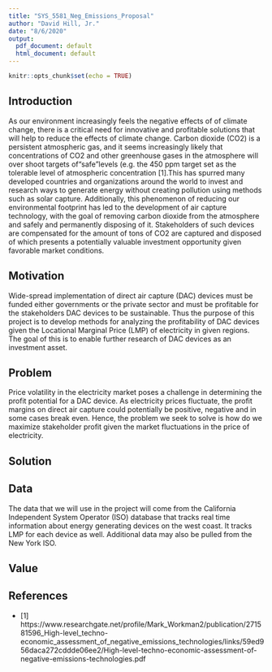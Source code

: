 ```yaml
---
title: "SYS_5581_Neg_Emissions_Proposal"
author: "David Hill, Jr."
date: "8/6/2020"
output:
  pdf_document: default
  html_document: default
---
```


```r
knitr::opts_chunk$set(echo = TRUE)
```

## Introduction

As our environment increasingly feels the negative effects of of climate change, there is a critical need for innovative and profitable solutions that will help to reduce the effects of climate change. Carbon dioxide (CO2) is a persistent atmospheric gas, and it seems increasingly likely that concentrations of CO2 and other greenhouse gases in the atmosphere will over shoot targets of“safe”levels (e.g. the 450 ppm target set as the tolerable level of atmospheric concentration [1].This has spurred many developed countries and organizations around the world to invest and research ways to generate energy without creating pollution using methods such as solar capture. Additionally, this phenomenon of reducing our environmental footprint has led to the development of air capture technology, with the goal of removing carbon dioxide from the atmosphere and safely and permanently disposing of it. Stakeholders of such devices are compensated for the amount of tons of CO2 are captured and disposed of which presents a potentially valuable investment opportunity given favorable market conditions.

## Motivation

Wide-spread implementation of direct air capture (DAC) devices must be funded either governments or the private sector and must be profitable for the stakeholders DAC devices to be sustainable. Thus the purpose of this project is to develop methods for analyzing the profitability of DAC devices given the Locational Marginal Price (LMP) of electricity in given regions. The goal of this is to enable further research of DAC devices as an investment asset. 

## Problem

Price volatility in the electricity market poses a challenge in determining the profit potential for a DAC device. As electricity prices fluctuate, the profit margins on direct air capture could potentially be positive, negative and in some cases break even. Hence, the problem we seek to solve is how do we maximize stakeholder profit given the market fluctuations in the price of electricity.

## Solution

## Data

The data that we will use in the project will come from the California Independent System Operator (ISO) database that tracks real time information about energy generating devices on the west coast. It tracks LMP for each device as well. Additional data may also be pulled from the New York ISO.

## Value

## References
* [1] https://www.researchgate.net/profile/Mark_Workman2/publication/271581596_High-level_techno-economic_assessment_of_negative_emissions_technologies/links/59ed956daca272cddde06ee2/High-level-techno-economic-assessment-of-negative-emissions-technologies.pdf
